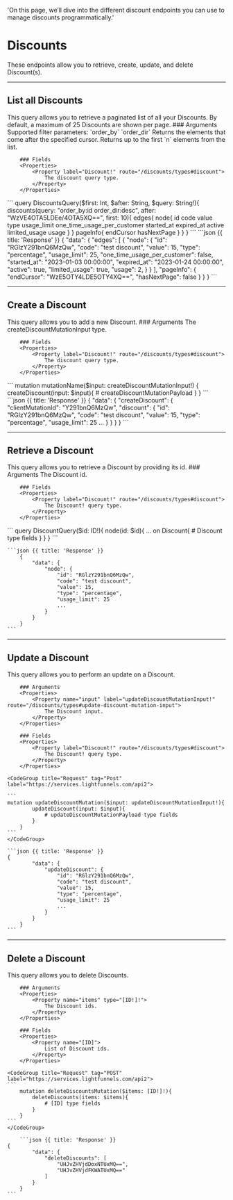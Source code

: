   'On this page, we’ll dive into the different discount endpoints you can use to manage discounts programmatically.'

# Discounts

These endpoints allow you to retrieve, create, update, and delete Discount(s).

---

## List all Discounts 	

<Row>
  <Col>
    This query allows you to retrieve a paginated list of all your Discounts. By default, a maximum of 25 Discounts are shown per page.
		### Arguments 
		<Properties> 
			<Property name="query" type="String!">
				Supported filter parameters:
				`order_by`
				`order_dir`
			</Property>
			<Property name="after" type="String">
				Returns the elements that come after the specified cursor.
			</Property>
			<Property name="first" type="String">
				Returns up to the first `n` elements from the list.
			</Property>
		</Properties>	

		### Fields 
		<Properties>	
			<Property label="Discount!" route="/discounts/types#discount">
				The discount query type.
			</Property>
		</Properties>	

  </Col>
  <Col sticky>
    <CodeGroup title="Request" tag="POST" label="https://services.lightfunnels.com/api2">
			```
			query DiscountsQuery($first: Int, $after: String, $query: String!){
				discounts(query: "order_by:id order_dir:desc", after: "WzVE4OTA5LDEe/4OTA5XQ==", first: 10){
					edges{
						node{
							id
							code
							value
							type
							usage_limit
							one_time_usage_per_customer
							started_at
							expired_at
							active
							limited_usage
							usage
						}
					}
					pageInfo{
						endCursor
						hasNextPage
					}
				}
			}
    	```
    </CodeGroup>
    ```json {{ title: 'Response' }}
    {
			"data": {
				"edges": [
					{
						"node": {
							"id": "RGlzY291bnQ6MzQw",
							"code": "test discount",
							"value": 15,
							"type": "percentage",
							"usage_limit": 25,
							"one_time_usage_per_customer": false,
							"started_at": "2023-01-03 00:00:00",
							"expired_at": "2023-01-24 00:00:00",
							"active": true,
							"limited_usage": true,
							"usage": 2,
						}
					}
				],
				"pageInfo": {
					"endCursor": "WzE5OTY4LDE5OTY4XQ==",
					"hasNextPage": false
				}
			}
		}
    ```
  </Col>
</Row>

---

## Create a Discount 

<Row>
  <Col>
    This query allows you to add a new Discount.
		### Arguments 
		<Properties> 
			<Property label="createDiscountMutationInput!" route="/discounts/types#create-discount-mutation-input">
				The createDiscountMutationInput type.
			</Property>
		</Properties>	

		### Fields 
		<Properties>	
			<Property label="Discount!" route="/discounts/types#discount">
				The discount query type.
			</Property>
		</Properties>	
		
  </Col>
  <Col sticky>
    <CodeGroup title="Request" tag="POST" label="https://services.lightfunnels.com/api2">
			```
			mutation mutationName($input: createDiscountMutationInput!) {
				createDiscount(input: $input){
					# createDiscountMutationPayload
				}
			}
			```
    </CodeGroup>
    ```json {{ title: 'Response' }}
    {
			"data": {
				"createDiscount": {
					"clientMutationId": "Y291bnQ6MzQw",
					"discount": {
						"id": "RGlzY291bnQ6MzQw",
						"code": "test discount",
						"value": 15,
						"type": "percentage",
						"usage_limit": 25
						...
					}
				}
			}
		}
    ```
  </Col>
</Row>

---

## Retrieve a Discount

<Row>
  <Col>
    This query allows you to retrieve a Discount by providing its id.
		### Arguments 
		<Properties> 
			<Property name="id" type="ID!">
				The Discount id.
			</Property>
		</Properties>	

		### Fields 
		<Properties>	
			<Property label="Discount!" route="/discounts/types#discount">
				The Discount! query type.
			</Property>
		</Properties>
  </Col>
  <Col sticky>
    <CodeGroup title="Request" tag="POST" label="https://services.lightfunnels.com/api2">
    ```
		query DiscountQuery($id: ID!){
			node(id: $id){
				... on Discount{
					# Discount type fields
				}
			}
		}
    ```
    </CodeGroup>

    ```json {{ title: 'Response' }}
		{
			"data": {
				"node": {
					"id": "RGlzY291bnQ6MzQw",
					"code": "test discount",
					"value": 15,
					"type": "percentage",
					"usage_limit": 25
					...
				}
			}
		}
    ```
  </Col>
</Row>

---

## Update a Discount 

<Row>
  <Col>
    This query allows you to perform an update on a Discount.

		### Arguments 
		<Properties> 
			<Property name="input" label="updateDiscountMutationInput!" route="/discounts/types#update-discount-mutation-input">
				The Discount input.
			</Property>
		</Properties>

		### Fields 
		<Properties>	
			<Property label="Discount!" route="/discounts/types#discount">
				The Discount! query type.
			</Property>
		</Properties>

  </Col>
  <Col sticky>

    <CodeGroup title="Request" tag="Post" label="https://services.lightfunnels.com/api2">

    ```
    mutation updateDiscountMutation($input: updateDiscountMutationInput!){
			updateDiscount(input: $input){
				# updateDiscountMutationPayload type fields
			}
		}
    ```
    </CodeGroup>

    ```json {{ title: 'Response' }}
    {
			"data": {
				"updateDiscount": {
					"id": "RGlzY291bnQ6MzQw",
					"code": "test discount",
					"value": 15,
					"type": "percentage",
					"usage_limit": 25
					...
				}
			}
		}
    ```

  </Col>
</Row>

---

## Delete a Discount

<Row>
  <Col>
    This query allows you to delete Discounts.

		### Arguments 
		<Properties> 
			<Property name="items" type="[ID!]!">
				The Discount ids.
			</Property>
		</Properties>

		### Fields 
		<Properties>	
			<Property name="[ID]">
				List of Discount ids.
			</Property>
		</Properties>
  </Col>
  <Col sticky>

    <CodeGroup title="Request" tag="POST" label="https://services.lightfunnels.com/api2">
    ```
		mutation deleteDiscountsMutation($items: [ID!]!){
			deleteDiscounts(items: $items){
				# [ID] type fields
			}
		}
    ```
    </CodeGroup>

		```json {{ title: 'Response' }}
    {
			"data": {
				"deleteDiscounts": [
					"UHJvZHVjdDoxNTUxMQ==",
					"UHJvZHVjdFKWATUxMQ=="
				]
			}
		}
    ```

  </Col>
</Row>

